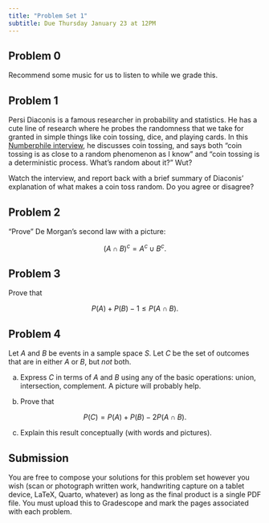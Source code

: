 ```yaml
---
title: "Problem Set 1"
subtitle: Due Thursday January 23 at 12PM
---
```


## Problem 0

Recommend some music for us to listen to while we grade this.

## Problem 1

Persi Diaconis is a famous researcher in probability and statistics. He has a cute line of research where he probes the randomness that we take for granted in simple things like coin tossing, dice, and playing cards. In this [Numberphile interview](https://youtu.be/AYnJv68T3MM), he discusses coin tossing, and says both "coin tossing is as close to a random phenomenon as I know" and "coin tossing is a deterministic process. What's random about it?" Wut?

Watch the interview, and report back with a brief summary of Diaconis' explanation of what makes a coin toss random. Do you agree or disagree?

## Problem 2

"Prove" De Morgan's second law with a picture:

$$
(A\cap B)^{c}=A^{c}\cup B^{c}.
$$

## Problem 3

Prove that

$$
P(A)+P(B)-1\leq P(A\cap B).
$$

## Problem 4

Let $A$ and $B$ be events in a sample space $S$. Let $C$ be the set of outcomes that are in either $A$ or $B$, but *not* both.

a.  Express $C$ in terms of $A$ and $B$ using any of the basic operations: union, intersection, complement. A picture will probably help.

b.  Prove that

$$
P(C)=P(A)+P(B)-2P(A\cap B).
$$

c.  Explain this result conceptually (with words and pictures).

## Submission

You are free to compose your solutions for this problem set however you wish (scan or photograph written work, handwriting capture on a tablet device, LaTeX, Quarto, whatever) as long as the final product is a single PDF file. You must upload this to Gradescope and mark the pages associated with each problem.

